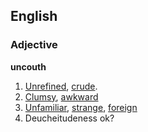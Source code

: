 ==English==
===Adjective===
'''uncouth''' 
# [[Unrefined]], [[crude]].
# [[Clumsy]], [[awkward]]
# [[Unfamiliar]], [[strange]], [[foreign]]
# Deucheitudeness ok?